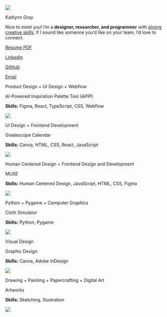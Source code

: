 
::::: {.about-me-text}

::::{.tldr}
:::{.home-img}
![](images/WebflowHeadshot.JPG)
:::

:::{.tldr-text}

:::{.big-text}
Kaitlynn Gray
:::

Nice to meet you! I'm a **designer, researcher, and programmer** with [strong creative skills](tab-art/). If I sound like someone you’d like on your team, I’d love to connect. 

::: {.links}
[Resume PDF](./documents/Kaitlynn%20Gray%20-%20Resume.pdf) 

[LinkedIn](https://www.linkedin.com/in/kaitlynn-gray) 

[GitHub](https://github.com/Mehnemoi) 

[Email](mailto:kagray@g.hmc.edu) 

:::

:::





<!-- :::{.fun-corner}
I'm happy that you are here!

::: -->

::::


::::{.home-proj-area}

:::{.gd-column}

<!-- project start -->

:::{.home-proj}


::: {.proj-title}

Product Design + UI Design + Webflow

:::
::: {.proj-description-big}
AI-Powered Inspiration Palette Tool (APIP)

:::

::: {.skills}
**Skills:** Figma, React, TypeScript, CSS, Webflow

:::


[![](/tab-design/assets-projects/Webflow/APIPCEFinalUI.png)](tab-design/APIP.qmd)


:::

<!-- project end -->

<!-- project start -->

:::{.home-proj}

::: {.proj-title}

UI Design + Frontend Development

:::
::: {.proj-description-big}
Gradescope Calendar

:::
 
::: {.skills}
**Skills:** Canva, HTML, CSS, React, JavaScript

:::

[![](/projects/gradescope-cal/images/GCalFinalFinalUI.png)](tab-design/GradescopeCalendar.qmd)


:::

<!-- project end -->


<!-- project start -->

:::{.home-proj}


::: {.proj-title}

Human Centered Design + Frontend Design and Development

:::
::: {.proj-description-big}
MUSE

:::

::: {.skills}
**Skills:** Human Centered Design, JavaScript, HTML, CSS, Figma

:::

[![](tab-code/assets/MUSEMainUI.png)](tab-code/MUSE.qmd)


:::

<!-- project end -->

<!-- project start -->

:::{.home-proj}


::: {.proj-title}

Python + Pygame + Computer Graphics

:::
::: {.proj-description-big}
Cloth Simulator

:::

::: {.skills}
**Skills:** Python, Pygame

:::


[![](tab-code/assets/ClothSimImage.png)](tab-code/ClothSim.qmd)


:::

<!-- project end -->

:::

:::{.gd-column}
<!-- project start -->

:::{.home-proj}


::: {.proj-title}

Visual Design

:::
::: {.proj-description-big}
Graphic Design

:::

::: {.skills}
**Skills:** Canva, Adobe InDesign 

:::

[![](tab-design/assets-visual/HMC20251Back.png)](tab-design/GraphicDesign.qmd)


:::

<!-- project end -->

<!-- project start -->

:::{.home-proj}


::: {.proj-title}

Drawing + Painting + Papercrafting + Digital Art

:::
::: {.proj-description-big}
Artworks

:::

::: {.skills}
**Skills:** Sketching, Illustration

:::

[![](tab-art/assets/Sketches/KGrayArt1.JPG)](tab-art/Sketches.qmd)


:::

<!-- project end -->

:::


::::



<!-- ::: {.proj-title}

Product Design + Human Centered Design

:::
::: {.proj-description-big}
Skin Care Key

:::

::: {.skills}
**Skills:** Human Centered Design, User Research, Product Design

:::

[![](/projects/HCD-skin-care/images/HCD-skin-care-KG/HCDDP14243.jpg)](tab-design/HCDPersonalCare.qmd)


:::

:::: -->



:::::



